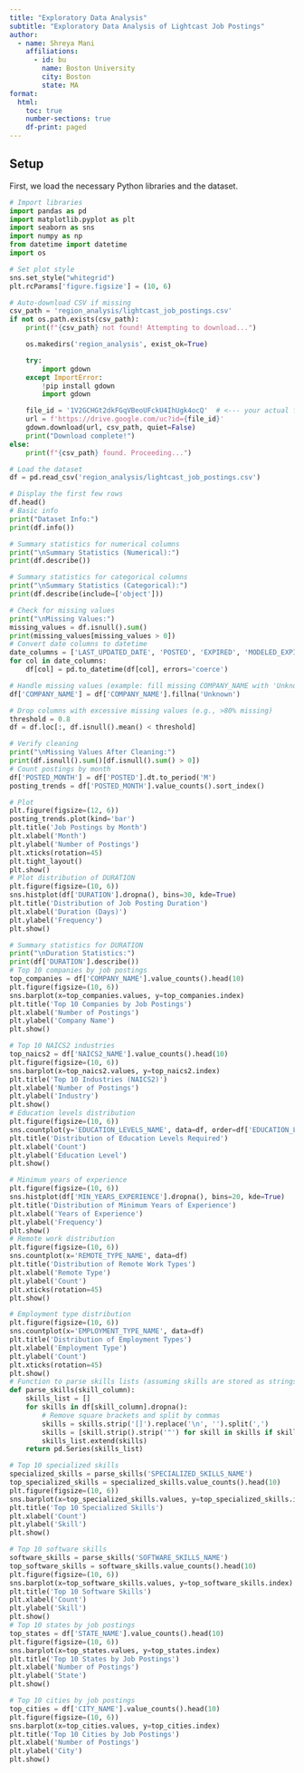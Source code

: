 ```yaml
---
title: "Exploratory Data Analysis"
subtitle: "Exploratory Data Analysis of Lightcast Job Postings"
author:
  - name: Shreya Mani
    affiliations:
      - id: bu
        name: Boston University
        city: Boston
        state: MA
format: 
  html:
    toc: true
    number-sections: true
    df-print: paged
---
```

## Setup

First, we load the necessary Python libraries and the dataset.

```python
# Import libraries
import pandas as pd
import matplotlib.pyplot as plt
import seaborn as sns
import numpy as np
from datetime import datetime
import os

# Set plot style
sns.set_style("whitegrid")
plt.rcParams['figure.figsize'] = (10, 6)

# Auto-download CSV if missing
csv_path = 'region_analysis/lightcast_job_postings.csv'
if not os.path.exists(csv_path):
    print(f"{csv_path} not found! Attempting to download...")

    os.makedirs('region_analysis', exist_ok=True)

    try:
        import gdown
    except ImportError:
        !pip install gdown
        import gdown

    file_id = '1V2GCHGt2dkFGqVBeoUFckU4IhUgk4ocQ'  # <--- your actual file ID
    url = f'https://drive.google.com/uc?id={file_id}'
    gdown.download(url, csv_path, quiet=False)
    print("Download complete!")
else:
    print(f"{csv_path} found. Proceeding...")

# Load the dataset
df = pd.read_csv('region_analysis/lightcast_job_postings.csv')

# Display the first few rows
df.head()
# Basic info
print("Dataset Info:")
print(df.info())

# Summary statistics for numerical columns
print("\nSummary Statistics (Numerical):")
print(df.describe())

# Summary statistics for categorical columns
print("\nSummary Statistics (Categorical):")
print(df.describe(include=['object']))

# Check for missing values
print("\nMissing Values:")
missing_values = df.isnull().sum()
print(missing_values[missing_values > 0])
# Convert date columns to datetime
date_columns = ['LAST_UPDATED_DATE', 'POSTED', 'EXPIRED', 'MODELED_EXPIRED']
for col in date_columns:
    df[col] = pd.to_datetime(df[col], errors='coerce')

# Handle missing values (example: fill missing COMPANY_NAME with 'Unknown')
df['COMPANY_NAME'] = df['COMPANY_NAME'].fillna('Unknown')

# Drop columns with excessive missing values (e.g., >80% missing)
threshold = 0.8
df = df.loc[:, df.isnull().mean() < threshold]

# Verify cleaning
print("\nMissing Values After Cleaning:")
print(df.isnull().sum()[df.isnull().sum() > 0])
# Count postings by month
df['POSTED_MONTH'] = df['POSTED'].dt.to_period('M')
posting_trends = df['POSTED_MONTH'].value_counts().sort_index()

# Plot
plt.figure(figsize=(12, 6))
posting_trends.plot(kind='bar')
plt.title('Job Postings by Month')
plt.xlabel('Month')
plt.ylabel('Number of Postings')
plt.xticks(rotation=45)
plt.tight_layout()
plt.show()
# Plot distribution of DURATION
plt.figure(figsize=(10, 6))
sns.histplot(df['DURATION'].dropna(), bins=30, kde=True)
plt.title('Distribution of Job Posting Duration')
plt.xlabel('Duration (Days)')
plt.ylabel('Frequency')
plt.show()

# Summary statistics for DURATION
print("\nDuration Statistics:")
print(df['DURATION'].describe())
# Top 10 companies by job postings
top_companies = df['COMPANY_NAME'].value_counts().head(10)
plt.figure(figsize=(10, 6))
sns.barplot(x=top_companies.values, y=top_companies.index)
plt.title('Top 10 Companies by Job Postings')
plt.xlabel('Number of Postings')
plt.ylabel('Company Name')
plt.show()

# Top 10 NAICS2 industries
top_naics2 = df['NAICS2_NAME'].value_counts().head(10)
plt.figure(figsize=(10, 6))
sns.barplot(x=top_naics2.values, y=top_naics2.index)
plt.title('Top 10 Industries (NAICS2)')
plt.xlabel('Number of Postings')
plt.ylabel('Industry')
plt.show()
# Education levels distribution
plt.figure(figsize=(10, 6))
sns.countplot(y='EDUCATION_LEVELS_NAME', data=df, order=df['EDUCATION_LEVELS_NAME'].value_counts().head(5).index)
plt.title('Distribution of Education Levels Required')
plt.xlabel('Count')
plt.ylabel('Education Level')
plt.show()

# Minimum years of experience
plt.figure(figsize=(10, 6))
sns.histplot(df['MIN_YEARS_EXPERIENCE'].dropna(), bins=20, kde=True)
plt.title('Distribution of Minimum Years of Experience')
plt.xlabel('Years of Experience')
plt.ylabel('Frequency')
plt.show()
# Remote work distribution
plt.figure(figsize=(10, 6))
sns.countplot(x='REMOTE_TYPE_NAME', data=df)
plt.title('Distribution of Remote Work Types')
plt.xlabel('Remote Type')
plt.ylabel('Count')
plt.xticks(rotation=45)
plt.show()

# Employment type distribution
plt.figure(figsize=(10, 6))
sns.countplot(x='EMPLOYMENT_TYPE_NAME', data=df)
plt.title('Distribution of Employment Types')
plt.xlabel('Employment Type')
plt.ylabel('Count')
plt.xticks(rotation=45)
plt.show()
# Function to parse skills lists (assuming skills are stored as strings of lists)
def parse_skills(skill_column):
    skills_list = []
    for skills in df[skill_column].dropna():
        # Remove square brackets and split by commas
        skills = skills.strip('[]').replace('\n', '').split(',')
        skills = [skill.strip().strip('"') for skill in skills if skill.strip()]
        skills_list.extend(skills)
    return pd.Series(skills_list)

# Top 10 specialized skills
specialized_skills = parse_skills('SPECIALIZED_SKILLS_NAME')
top_specialized_skills = specialized_skills.value_counts().head(10)
plt.figure(figsize=(10, 6))
sns.barplot(x=top_specialized_skills.values, y=top_specialized_skills.index)
plt.title('Top 10 Specialized Skills')
plt.xlabel('Count')
plt.ylabel('Skill')
plt.show()

# Top 10 software skills
software_skills = parse_skills('SOFTWARE_SKILLS_NAME')
top_software_skills = software_skills.value_counts().head(10)
plt.figure(figsize=(10, 6))
sns.barplot(x=top_software_skills.values, y=top_software_skills.index)
plt.title('Top 10 Software Skills')
plt.xlabel('Count')
plt.ylabel('Skill')
plt.show()
# Top 10 states by job postings
top_states = df['STATE_NAME'].value_counts().head(10)
plt.figure(figsize=(10, 6))
sns.barplot(x=top_states.values, y=top_states.index)
plt.title('Top 10 States by Job Postings')
plt.xlabel('Number of Postings')
plt.ylabel('State')
plt.show()

# Top 10 cities by job postings
top_cities = df['CITY_NAME'].value_counts().head(10)
plt.figure(figsize=(10, 6))
sns.barplot(x=top_cities.values, y=top_cities.index)
plt.title('Top 10 Cities by Job Postings')
plt.xlabel('Number of Postings')
plt.ylabel('City')
plt.show()

```
